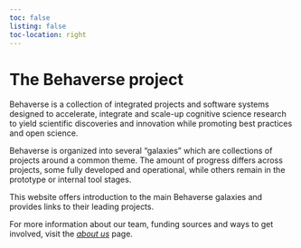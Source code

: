 ```yaml
---
toc: false
listing: false
toc-location: right
---
```


# The Behaverse project

Behaverse is a collection of integrated projects and software systems designed to accelerate, integrate and scale-up cognitive science research to yield scientific discoveries and innovation while promoting best practices and open science. 
 
Behaverse is organized into several "galaxies" which are collections of projects around a common theme. The amount of progress differs across projects, some fully developed and operational, while others remain in the prototype or internal tool stages.

This website offers introduction to the main Behaverse galaxies and provides links to their leading projects.

For more information about our team, funding sources and ways to get involved, visit the [*about us*](/about.qmd) page.
